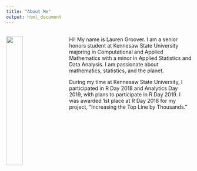 ```yaml
---
title: "About Me"
output: html_document
---
```

##
##
##
<img src="images/me.JPG" style="width:30%; margin-right:20px" align="left">
  
Hi! My name is Lauren Groover. I am a senior honors student at Kennesaw State University majoring in Computational and Applied Mathematics with a minor in Applied Statistics and Data Analysis. I am passionate about mathematics, statistics, and the planet.

During my time at Kennesaw State University, I participated in R Day 2018 and Analytics Day 2019, with plans to participate in R Day 2019. I was awarded 1st place at R Day 2018 for my project, "Increasing the Top Line by Thousands."
